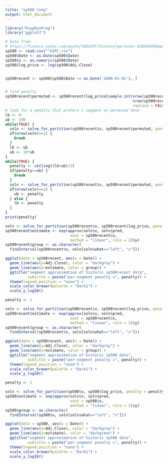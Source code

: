 ```yaml
---
title: "sp500 long"
output: html_document
---
```


```r
library("RcppDynProg")
library("ggplot2")

# Data from: 
# https://finance.yahoo.com/quote/%5EGSPC/history?period1=-630950400&period2=1546416000&interval=1d&filter=history&frequency=1d
sp500 <- read.csv("^GSPC.csv")
sp500$Date <- as.Date(sp500$Date)
sp500$x <- as.numeric(sp500$Date)
sp500$log_price <- log(sp500$Adj.Close)


sp500recent <- sp500[sp500$Date >= as.Date('2000-01-01'), ]


# find penalty
sp500recent$permuted <- sp500recent$log_price[sample.int(nrow(sp500recent), 
                                                         nrow(sp500recent), 
                                                         replace = FALSE)]
# look for a penalty that prefers 1 segment on permuted data
lb <- 0
ub <- 100
while(TRUE) {
  soln <- solve_for_partition(sp500recent$x, sp500recent$permuted, penalty = ub, max_k = 3)
  if(nrow(soln)==2) {
    break
  }
  lb <- ub
  ub <- 10*ub
}
while(TRUE) {
  penalty <- ceiling((lb+ub)/2)
  if(penalty>=ub) {
    break
  }
  soln <- solve_for_partition(sp500recent$x, sp500recent$permuted, penalty = penalty, max_k = 3)
  if(nrow(soln)==2) {
    ub <- penalty
  } else {
    lb <- penalty
  }
}
print(penalty)

soln <- solve_for_partition(sp500recent$x, sp500recent$log_price, penalty = penalty)
sp500recent$estimate <- exp(approx(soln$x, soln$pred, 
                             xout = sp500recent$x, 
                             method = "linear", rule = 2)$y)
sp500recent$group <- as.character(
  findInterval(sp500recent$x, soln[soln$what=="left", "x"]))

ggplot(data = sp500recent, aes(x = Date)) +
  geom_line(aes(y=Adj.Close), color = "darkgray") +
  geom_line(aes(y=estimate, color = group)) +
  ggtitle("segment approximation of historic sp500recent data",
          subtitle = paste("per-segment penalty =", penalty)) +
  theme(legend.position = "none") +
  scale_color_brewer(palette = "Dark2") +
  scale_y_log10()
```

```r
penalty <- 1

soln <- solve_for_partition(sp500recent$x, sp500recent$log_price, penalty = penalty)
sp500recent$estimate <- exp(approx(soln$x, soln$pred, 
                             xout = sp500recent$x, 
                             method = "linear", rule = 2)$y)
sp500recent$group <- as.character(
  findInterval(sp500recent$x, soln[soln$what=="left", "x"]))

ggplot(data = sp500recent, aes(x = Date)) +
  geom_line(aes(y=Adj.Close), color = "darkgray") +
  geom_line(aes(y=estimate, color = group)) +
  ggtitle("segment approximation of historic sp500 data",
          subtitle = paste("per-segment penalty =", penalty)) +
  theme(legend.position = "none") +
  scale_color_brewer(palette = "Dark2") +
  scale_y_log10()
```

```r
penalty <- 1

soln <- solve_for_partition(sp500$x, sp500$log_price, penalty = penalty)
sp500$estimate <- exp(approx(soln$x, soln$pred, 
                             xout = sp500$x, 
                             method = "linear", rule = 2)$y)
sp500$group <- as.character(
  findInterval(sp500$x, soln[soln$what=="left", "x"]))

ggplot(data = sp500, aes(x = Date)) +
  geom_line(aes(y=Adj.Close), color = "darkgray") +
  geom_line(aes(y=estimate), color = "darkgreen") +
  ggtitle("segment approximation of historic sp500 data",
          subtitle = paste("per-segment penalty =", penalty)) +
  theme(legend.position = "none") +
  scale_color_brewer(palette = "Dark2") +
  scale_y_log10()
```


